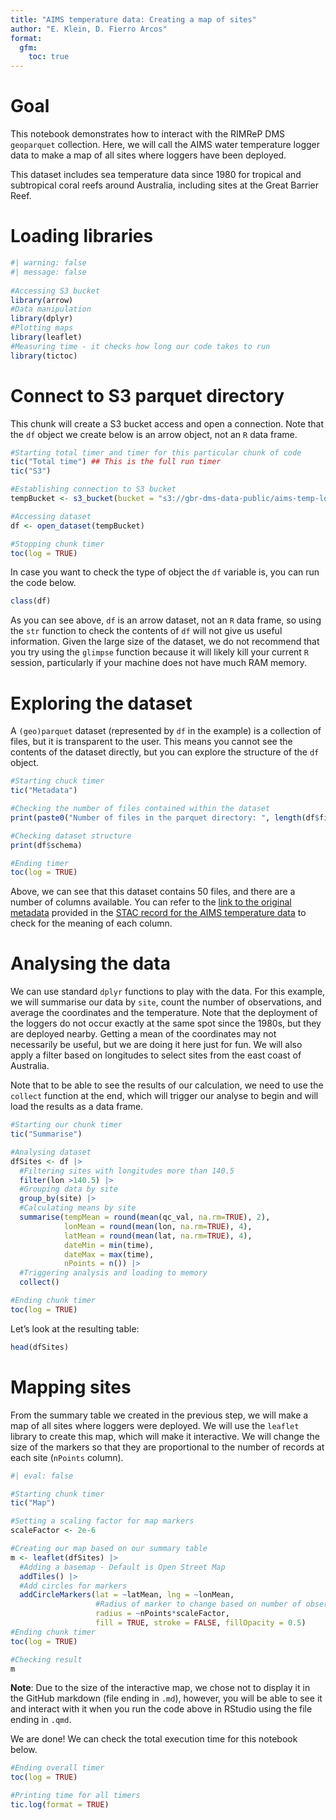---
title: "AIMS temperature data: Creating a map of sites"
author: "E. Klein, D. Fierro Arcos"
format: 
  gfm:
    toc: true
---

# Goal

This notebook demonstrates how to interact with the RIMReP DMS `geoparquet` collection. Here, we will call the AIMS water temperature logger data to make a map of all sites where loggers have been deployed.  
  
This dataset includes sea temperature data since 1980 for tropical and subtropical coral reefs around Australia, including sites at the Great Barrier Reef.  
  
# Loading libraries

```{r setup}
#| warning: false
#| message: false
 
#Accessing S3 bucket
library(arrow)
#Data manipulation
library(dplyr)
#Plotting maps
library(leaflet)
#Measuring time - it checks how long our code takes to run
library(tictoc)
```

# Connect to S3 parquet directory

This chunk will create a S3 bucket access and open a connection. Note that the `df` object we create below is an arrow object, not an `R` data frame.

```{r S3connect}
#Starting total timer and timer for this particular chunk of code
tic("Total time") ## This is the full run timer
tic("S3")

#Establishing connection to S3 bucket
tempBucket <- s3_bucket(bucket = "s3://gbr-dms-data-public/aims-temp-loggers/data.parquet")

#Accessing dataset
df <- open_dataset(tempBucket)

#Stopping chunk timer
toc(log = TRUE)
```
In case you want to check the type of object the `df` variable is, you can run the code below.

```{r}
class(df)
```
  
As you can see above, `df` is an arrow dataset, not an `R` data frame, so using the `str` function to check the contents of `df` will not give us useful information. Given the large size of the dataset, we do not recommend that you try using the `glimpse` function because it will likely kill your current `R` session, particularly if your machine does not have much RAM memory.  
  

# Exploring the dataset

A `(geo)parquet` dataset (represented by `df` in the example) is a collection of files, but it is transparent to the user. This means you cannot see the contents of the dataset directly, but you can explore the structure of the `df` object.  
  
```{r explore}
#Starting chuck timer
tic("Metadata")

#Checking the number of files contained within the dataset
print(paste0("Number of files in the parquet directory: ", length(df$files)))

#Checking dataset structure
print(df$schema)

#Ending timer
toc(log = TRUE)
```
  
Above, we can see that this dataset contains 50 files, and there are a number of columns available. You can refer to the [link to the original metadata](https://apps.aims.gov.au/metadata/view/4a12a8c0-c573-11dc-b99b-00008a07204e) provided in the [STAC record for the AIMS temperature data](https://stac.reefdata.io/browser/collections/aims-temp/items/aims-temp-loggers?.asset=asset-data) to check for the meaning of each column.  


# Analysing the data

We can use standard `dplyr` functions to play with the data. For this example, we will summarise our data by `site`, count the number of observations, and average the coordinates and the temperature. Note that the deployment of the loggers do not occur exactly at the same spot since the 1980s, but they are deployed nearby. Getting a mean of the coordinates may not necessarily be useful, but we are doing it here just for fun. We will also apply a filter based on longitudes to select sites from the east coast of Australia.  
  
Note that to be able to see the results of our calculation, we need to use the `collect` function at the end, which will trigger our analyse to begin and will load the results as a data frame.  
  
```{r summarise}
#Starting our chunk timer
tic("Summarise")

#Analysing dataset
dfSites <- df |> 
  #Filtering sites with longitudes more than 140.5
  filter(lon >140.5) |> 
  #Grouping data by site
  group_by(site) |> 
  #Calculating means by site
  summarise(tempMean = round(mean(qc_val, na.rm=TRUE), 2),
            lonMean = round(mean(lon, na.rm=TRUE), 4),
            latMean = round(mean(lat, na.rm=TRUE), 4),
            dateMin = min(time), 
            dateMax = max(time),
            nPoints = n()) |> 
  #Triggering analysis and loading to memory
  collect()

#Ending chunk timer
toc(log = TRUE)
```

Let's look at the resulting table: 

```{r}
head(dfSites)
```


# Mapping sites

From the summary table we created in the previous step, we will make a map of all sites where loggers were deployed. We will use the `leaflet` library to create this map, which will make it interactive. We will change the size of the markers so that they are proportional to the number of records at each site (`nPoints` column).

```{r map}
#| eval: false

#Starting chunk timer
tic("Map")

#Setting a scaling factor for map markers
scaleFactor <- 2e-6

#Creating our map based on our summary table
m <- leaflet(dfSites) |> 
  #Adding a basemap - Default is Open Street Map
  addTiles() |> 
  #Add circles for markers
  addCircleMarkers(lat = ~latMean, lng = ~lonMean, 
                   #Radius of marker to change based on number of observations
                   radius = ~nPoints*scaleFactor, 
                   fill = TRUE, stroke = FALSE, fillOpacity = 0.5)
#Ending chunk timer
toc(log = TRUE)

#Checking result
m
```
  
**Note**: Due to the size of the interactive map, we chose not to display it in the GitHub markdown (file ending in `.md`), however, you will be able to see it and interact with it when you run the code above in RStudio using the file ending in `.qmd`.  

We are done! We can check the total execution time for this notebook below.  
  
```{r}
#Ending overall timer
toc(log = TRUE)

#Printing time for all timers
tic.log(format = TRUE)
```
